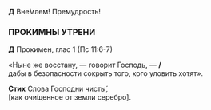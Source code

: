 **Д** Вне́млем! Премудрость! 

### ПРОКИМНЫ УТРЕНИ

**Д** Прокимен, глас 1 (Пс 11:6-7)

«Ныне же восстану, —  говорит Господь, — **/**  
дабы в безопасности сокрыть того, кого уловить хотят».

**Стих** Слова Господни чисты́,  
[как очи́щенное от земли серебро].
